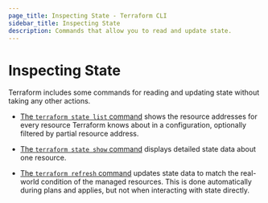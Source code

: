 ```yaml
---
page_title: Inspecting State - Terraform CLI
sidebar_title: Inspecting State
description: Commands that allow you to read and update state.
---
```


# Inspecting State

Terraform includes some commands for reading and updating state without taking
any other actions.

- [The `terraform state list` command](/cli/commands/state/list)
  shows the resource addresses for every resource Terraform knows about in a
  configuration, optionally filtered by partial resource address.

- [The `terraform state show` command](/cli/commands/state/show)
  displays detailed state data about one resource.

- [The `terraform refresh` command](/cli/commands/refresh) updates
  state data to match the real-world condition of the managed resources. This is
  done automatically during plans and applies, but not when interacting with
  state directly.
